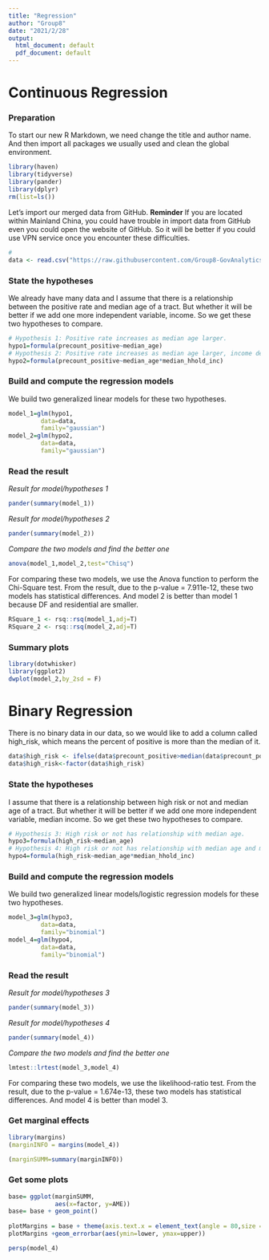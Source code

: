 ```yaml
---
title: "Regression"
author: "Group8"
date: "2021/2/28"
output:
  html_document: default
  pdf_document: default
---
```


# Continuous Regression

### Preparation

To start our new R Markdown, we need change the title and author name. And then import all packages we usually used and clean the global environment. 

```r
library(haven)
library(tidyverse)
library(pander)
library(dplyr)
rm(list=ls())
```

Let's import our merged data from GitHub. **Reminder** If you are located within Mainland China, you could have trouble in import data from GitHub even you could open the website of GitHub. So it will be better if you could use VPN service once you encounter these difficulties. 

```r
# 
data <- read.csv("https://raw.githubusercontent.com/Group8-GovAnalyticsProject/Merging/main/final_merged_data.csv")
```

### State the hypotheses

We already have many data and I assume that there is a relationship between the positive rate and median age of a tract. But whether it will be better if we add one more independent variable, income. So we get these two hypotheses to compare.  

```r
# Hypothesis 1: Positive rate increases as median age larger.
hypo1=formula(precount_positive~median_age)
# Hypothesis 2: Positive rate increases as median age larger, income decreases.
hypo2=formula(precount_positive~median_age*median_hhold_inc)
```

### Build and compute the regression models

We build two generalized linear models for these two hypotheses.

```r
model_1=glm(hypo1,
         data=data,
         family="gaussian")
model_2=glm(hypo2,
         data=data,
         family="gaussian")
```

### Read the result

*Result for model/hypotheses 1*

```r
pander(summary(model_1))
```

*Result for model/hypotheses 2*

```r
pander(summary(model_2))
```

*Compare the two models and find the better one*

```r
anova(model_1,model_2,test="Chisq")
```

For comparing these two models, we use the Anova function to perform the Chi-Square test. From the result, due to the p-value = 7.911e-12, these two models has statistical differences. And model 2 is better than model 1 because DF and residential are smaller. 

```r
RSquare_1 <- rsq::rsq(model_1,adj=T)
RSquare_2 <- rsq::rsq(model_2,adj=T)
```

### Summary plots

```r
library(dotwhisker)
library(ggplot2)
dwplot(model_2,by_2sd = F)
```

# Binary Regression

There is no binary data in our data, so we would like to add a column called high_risk, which means the percent of positive is more than the median of it. 

```r
data$high_risk <- ifelse(data$precount_positive>median(data$precount_positive),1,0)
data$high_risk<-factor(data$high_risk)
```

### State the hypotheses

I assume that there is a relationship between high risk or not and median age of a tract. But whether it will be better if we add one more independent variable, median income. So we get these two hypotheses to compare.

```r
# Hypothesis 3: High risk or not has relationship with median age.
hypo3=formula(high_risk~median_age)
# Hypothesis 4: High risk or not has relationship with median age and median income.
hypo4=formula(high_risk~median_age*median_hhold_inc)
```

### Build and compute the regression models

We build two generalized linear models/logistic regression models for these two hypotheses.

```r
model_3=glm(hypo3,
         data=data,
         family="binomial")
model_4=glm(hypo4,
         data=data,
         family="binomial")
```

### Read the result

*Result for model/hypotheses 3*

```r
pander(summary(model_3))
```

*Result for model/hypotheses 4*

```r
pander(summary(model_4))
```

*Compare the two models and find the better one*

```r
lmtest::lrtest(model_3,model_4)
```

For comparing these two models, we use the likelihood-ratio test. From the result, due to the p-value = 1.674e-13, these two models has statistical differences. And model 4 is better than model 3.

### Get marginal effects

```r
library(margins)
(marginINFO = margins(model_4))
```

```r
(marginSUMM=summary(marginINFO))
```

### Get some plots

```r
base= ggplot(marginSUMM, 
             aes(x=factor, y=AME)) 
base= base + geom_point() 
 
plotMargins = base + theme(axis.text.x = element_text(angle = 80,size = 6,hjust = 1)) 
plotMargins +geom_errorbar(aes(ymin=lower, ymax=upper))
```

```r
persp(model_4)
```







